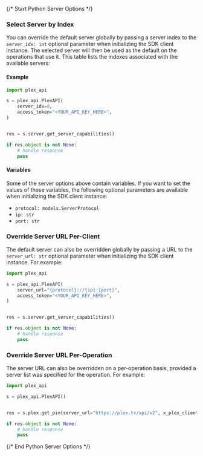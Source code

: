 {/* Start Python Server Options */}

### Select Server by Index

You can override the default server globally by passing a server index to the `server_idx: int` optional parameter when initializing the SDK client instance. The selected server will then be used as the default on the operations that use it. This table lists the indexes associated with the available servers:



#### Example

```python
import plex_api

s = plex_api.PlexAPI(
    server_idx=0,
    access_token="<YOUR_API_KEY_HERE>",
)


res = s.server.get_server_capabilities()

if res.object is not None:
    # handle response
    pass

```

#### Variables

Some of the server options above contain variables. If you want to set the values of those variables, the following optional parameters are available when initializing the SDK client instance:
 * `protocol: models.ServerProtocol`
 * `ip: str`
 * `port: str`

### Override Server URL Per-Client

The default server can also be overridden globally by passing a URL to the `server_url: str` optional parameter when initializing the SDK client instance. For example:
```python
import plex_api

s = plex_api.PlexAPI(
    server_url="{protocol}://{ip}:{port}",
    access_token="<YOUR_API_KEY_HERE>",
)


res = s.server.get_server_capabilities()

if res.object is not None:
    # handle response
    pass

```

### Override Server URL Per-Operation

The server URL can also be overridden on a per-operation basis, provided a server list was specified for the operation. For example:
```python
import plex_api

s = plex_api.PlexAPI()


res = s.plex.get_pin(server_url="https://plex.tv/api/v2", x_plex_client_identifier='<value>', strong=False)

if res.object is not None:
    # handle response
    pass

```
{/* End Python Server Options */}
